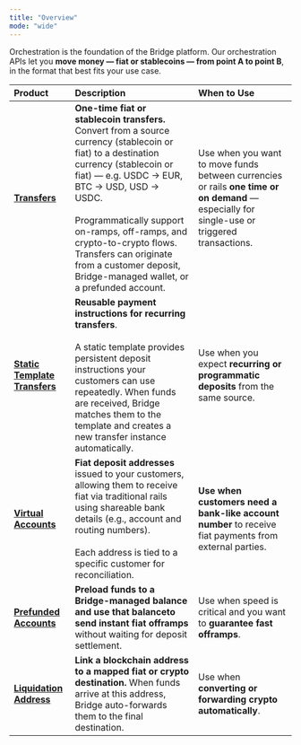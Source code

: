 ```yaml
---
title: "Overview"
mode: "wide"
---
```


Orchestration is the foundation of the Bridge platform. Our orchestration APIs let you **move money — fiat or stablecoins — from point A to point B**, in the format that best fits your use case.

| Product                                                                                    | Description                                                                                                                                                                                                                                                                                                                                                                   | When to Use                                                                                                                                  |
| :----------------------------------------------------------------------------------------- | :---------------------------------------------------------------------------------------------------------------------------------------------------------------------------------------------------------------------------------------------------------------------------------------------------------------------------------------------------------------------------- | :------------------------------------------------------------------------------------------------------------------------------------------- |
| [**Transfers**](/platform/orchestration/transfers/transfer)                                | **One-time fiat or stablecoin transfers.** Convert from a source currency (stablecoin or fiat) to a destination currency (stablecoin or fiat) — e.g. USDC → EUR, BTC → USD, USD → USDC. <br /><br />Programmatically support on-ramps, off-ramps, and crypto-to-crypto flows. Transfers can originate from a customer deposit, Bridge-managed wallet, or a prefunded account. | Use when you want to move funds between currencies or rails **one time or on demand** — especially for single-use or triggered transactions. |
| [**Static Template Transfers**](/platform/orchestration/transfers/static-templates)        | **Reusable payment instructions for recurring transfers**. <br /><br />A static template provides persistent deposit instructions your customers can use repeatedly. When funds are received, Bridge matches them to the template and creates a new transfer instance automatically.                                                                                          | Use when you expect **recurring or programmatic deposits** from the same source.                                                             |
| [**Virtual Accounts**](/get-started/guides/move-money/virtualaccounts)                     | **Fiat deposit addresses** issued to your customers, allowing them to receive fiat via traditional rails using shareable bank details (e.g., account and routing numbers). <br /><br />Each address is tied to a specific customer for reconciliation.                                                                                                                        | **Use when customers need a bank-like account number** to receive fiat payments from external parties.                                       |
| [**Prefunded Accounts**](/platform/orchestration/prefunded_accounts/prefunded_accounts)    | ****Preload funds to a Bridge-managed balance and use that balanceto send instant fiat offramps****  without waiting for deposit settlement.                                                                                                                                                                                                                                  | Use when speed is critical and you want to **guarantee fast offramps**.                                                                      |
| [**Liquidation Address**](/platform/orchestration/liquidation_address/liquidation_address) | **Link a blockchain address to a mapped fiat or crypto destination.** When funds arrive at this address, Bridge auto-forwards them to the final destination.                                                                                                                                                                                                                  | Use when **converting or forwarding crypto automatically**.                                                                                  |